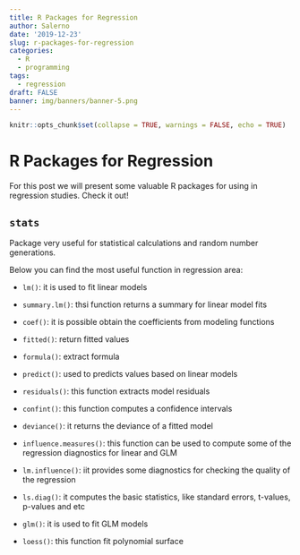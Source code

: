 ```yaml
---
title: R Packages for Regression
author: Salerno
date: '2019-12-23'
slug: r-packages-for-regression
categories:
  - R
  - programming
tags:
  - regression
draft: FALSE
banner: img/banners/banner-5.png
---
```


```r
knitr::opts_chunk$set(collapse = TRUE, warnings = FALSE, echo = TRUE)
```

# R Packages for Regression

For this post we will present some valuable R packages for using in regression studies. Check it out!

## `stats`

Package very useful for statistical calculations and random number generations.

Below you can find the most useful function in regression area:

- `lm()`: it is used to fit linear models

- `summary.lm()`: thsi function returns a summary for linear model fits

- `coef()`: it is possible obtain the coefficients from modeling functions

- `fitted()`: return fitted values

- `formula()`: extract formula

- `predict()`: used to predicts values based on linear models

- `residuals()`: this function extracts model residuals

- `confint()`: this function computes a confidence intervals

- `deviance()`: it returns the deviance of a fitted model

- `influence.measures()`: this function can be used to compute some of the regression diagnostics for linear and GLM

- `lm.influence()`: iit provides some diagnostics for checking the quality of the regression

- `ls.diag()`: it computes the basic statistics, like standard errors, t-values, p-values and etc

- `glm()`: it is used to fit GLM models

- `loess()`: this function fit polynomial surface


